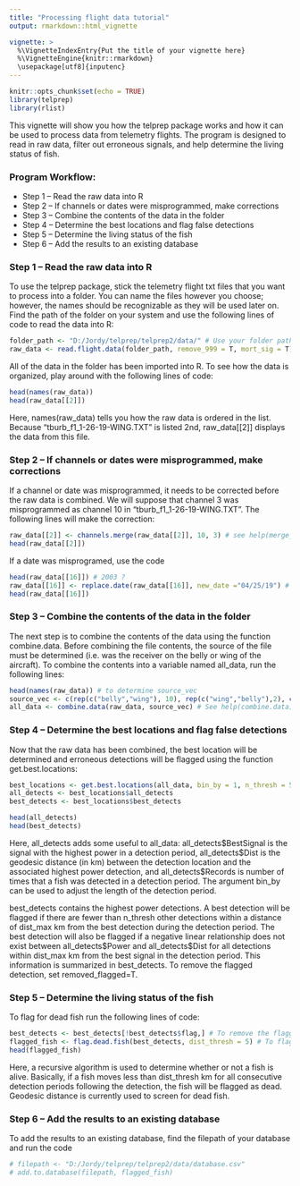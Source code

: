 ```yaml
---
title: "Processing flight data tutorial"
output: rmarkdown::html_vignette

vignette: >
  %\VignetteIndexEntry{Put the title of your vignette here}
  %\VignetteEngine{knitr::rmarkdown}
  \usepackage[utf8]{inputenc}
---
```


```r
knitr::opts_chunk$set(echo = TRUE)
library(telprep)
library(rlist)
```

This vignette will show you how the telprep package works and how it can be used to process data from telemetry flights. The program is designed to read in raw data, filter out erroneous signals, and help determine the living status of fish.


### Program Workflow:

* Step 1 -- Read the raw data into R 
* Step 2 -- If channels or dates were misprogrammed, make corrections
* Step 3 -- Combine the contents of the data in the folder 
* Step 4 -- Determine the best locations and flag false detections
* Step 5 -- Determine the living status of the fish
* Step 6 -- Add the results to an existing database


### Step 1 -- Read the raw data into R
To use the telprep package, stick the telemetry flight txt files that you want to process into a folder. You can name the files however you choose; however, the names should be recognizable as they will be used later on. Find the path of the folder on your system and use the following lines of code to read the data into R:

```r
folder_path <- "D:/Jordy/telprep/telprep2/data/" # Use your folder path here
raw_data <- read.flight.data(folder_path, remove_999 = T, mort_sig = T)
```


All of the data in the folder has been imported into R. To see how the data is organized, play around with the following lines of code:
```r
head(names(raw_data))
head(raw_data[[2]])
```
Here, names(raw_data) tells you how the raw data is ordered in the list. Because "tburb_f1_1-26-19-WING.TXT" is listed 2nd, raw_data[[2]] displays the data from this file.  


### Step 2 -- If channels or dates were misprogrammed, make corrections
If a channel or date was misprogrammed, it needs to be corrected before the raw data is combined. We will suppose that channel 3 was misprogrammed as channel 10 in "tburb_f1_1-26-19-WING.TXT". The following lines will make the correction:

```r
raw_data[[2]] <- channels.merge(raw_data[[2]], 10, 3) # see help(merge_channels)
head(raw_data[[2]])
```
If a date was misprogramed, use the code
```r
head(raw_data[[16]]) # 2003 ?
raw_data[[16]] <- replace.date(raw_data[[16]], new_date ="04/25/19") # see help(replace.date)?
head(raw_data[[16]])
```

### Step 3 -- Combine the contents of the data in the folder
The next step is to combine the contents of the data using the function combine.data. Before combining the file contents, the source of the file must be determined (i.e. was the receiver on the belly or wing of the aircraft). To combine the contents into a variable named all_data, run the following lines:

```r
head(names(raw_data)) # to determine source_vec
source_vec <- c(rep(c("belly","wing"), 10), rep(c("wing","belly"),2), c("belly","wing"))
all_data <- combine.data(raw_data, source_vec) # See help(combine.data)
```

### Step 4 -- Determine the best locations and flag false detections
Now that the raw data has been combined, the best location will be determined and erroneous detections will be flagged using the function get.best.locations:
```r
best_locations <- get.best.locations(all_data, bin_by = 1, n_thresh = 5, dist_max = 10, remove_flagged = F) # See help(process_data)
all_detects <- best_locations$all_detects
best_detects <- best_locations$best_detects
```
```r
head(all_detects)
head(best_detects)
```
Here, all_detects adds some useful to all_data:  all_detects\$BestSignal is the signal with the highest power in a detection period, all_detects\$Dist is the geodesic distance (in km) between the detection location and the associated highest power detection, and all_detects\$Records is number of times that a fish was detected in a detection period. The argument bin_by can be used to adjust the length of the detection period. 

best_detects contains the highest power detections. A best detection will be flagged if there are fewer than n_thresh other detections within a distance of dist_max km from the best detection during the detection period. The best detection will also be flagged if a negative linear relationship does not exist between all_detects\$Power and all_detects\$Dist for all detections within dist_max km from the best signal in the detection period. This information is summarized in best_detects. To remove the flagged detection, set removed_flagged=T.

### Step 5 -- Determine the living status of the fish
To flag for dead fish run the following lines of code:
```r
best_detects <- best_detects[!best_detects$flag,] # To remove the flagged fish
flagged_fish <- flag.dead.fish(best_detects, dist_thresh = 5) # To flag for mortality
head(flagged_fish)
```
Here, a recursive algorithm is used to determine whether or not a fish is alive. Basically, if a fish moves less than dist_thresh km for all consecutive detection periods following the detection, the fish will be flagged as dead. Geodesic distance is currently used to screen for dead fish.

### Step 6 -- Add the results to an existing database
To add the results to an existing database, find the filepath of your database and run the code
```r
# filepath <- "D:/Jordy/telprep/telprep2/data/database.csv"
# add.to.database(filepath, flagged_fish)
```






